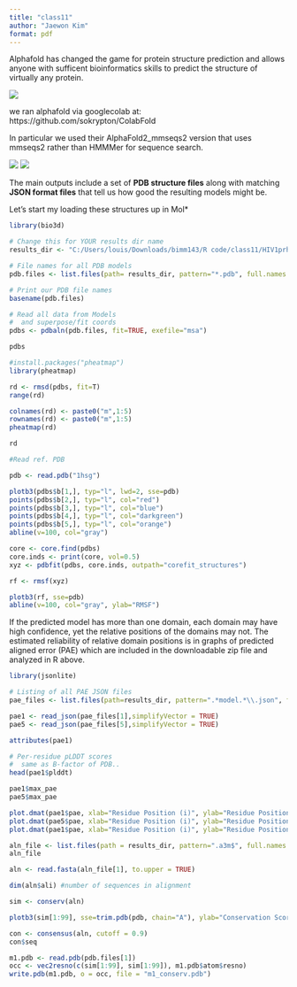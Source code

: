 ---
title: "class11"
author: "Jaewon Kim"
format: pdf
---

Alphafold has changed the game for protein structure prediction and allows anyone with sufficent bioinformatics skills to predict the structure of virtually any protein.

![](3.png)

we ran alphafold via googlecolab at:
https://github.com/sokrypton/ColabFold

In particular we used their AlphaFold2_mmseqs2 version that uses mmseqs2 rather than HMMMer for sequence search.

![](1.png)
![](2.png)


The main outputs include a set of **PDB structure files** along with matching **JSON format files** that tell us how good the resulting models might be.

Let's start my loading these structures up in Mol*

```{r}
library(bio3d)

# Change this for YOUR results dir name
results_dir <- "C:/Users/louis/Downloads/bimm143/R code/class11/HIV1prhomodimer_23119.result/HIV1prhomodimer_23119"

# File names for all PDB models
pdb.files <- list.files(path= results_dir, pattern="*.pdb", full.names = TRUE)

# Print our PDB file names
basename(pdb.files)

# Read all data from Models 
#  and superpose/fit coords
pdbs <- pdbaln(pdb.files, fit=TRUE, exefile="msa")
```

```{r}
pdbs
```
```{r}
#install.packages("pheatmap")
library(pheatmap)

rd <- rmsd(pdbs, fit=T)
range(rd)

colnames(rd) <- paste0("m",1:5)
rownames(rd) <- paste0("m",1:5)
pheatmap(rd)

rd
```

```{r}
#Read ref. PDB

pdb <- read.pdb("1hsg")

plotb3(pdbs$b[1,], typ="l", lwd=2, sse=pdb)
points(pdbs$b[2,], typ="l", col="red")
points(pdbs$b[3,], typ="l", col="blue")
points(pdbs$b[4,], typ="l", col="darkgreen")
points(pdbs$b[5,], typ="l", col="orange")
abline(v=100, col="gray")
```

```{r}
core <- core.find(pdbs)
core.inds <- print(core, vol=0.5)
xyz <- pdbfit(pdbs, core.inds, outpath="corefit_structures")
```

```{r}
rf <- rmsf(xyz)

plotb3(rf, sse=pdb)
abline(v=100, col="gray", ylab="RMSF")
```

If the predicted model has more than one domain, each domain may have high confidence, yet the relative positions of the domains may not. The estimated reliability of relative domain positions is in graphs of predicted aligned error (PAE) which are included in the downloadable zip file and analyzed in R above. 

```{r}
library(jsonlite)

# Listing of all PAE JSON files
pae_files <- list.files(path=results_dir, pattern=".*model.*\\.json", full.names = TRUE)

pae1 <- read_json(pae_files[1],simplifyVector = TRUE)
pae5 <- read_json(pae_files[5],simplifyVector = TRUE)

attributes(pae1)

# Per-residue pLDDT scores 
#  same as B-factor of PDB..
head(pae1$plddt)

pae1$max_pae
pae5$max_pae

plot.dmat(pae1$pae, xlab="Residue Position (i)", ylab="Residue Position (j)")
plot.dmat(pae5$pae, xlab="Residue Position (i)", ylab="Residue Position (j)", grid.col = "black")
plot.dmat(pae1$pae, xlab="Residue Position (i)", ylab="Residue Position (j)", zlim = c(0, 30))
```

```{r}
aln_file <- list.files(path = results_dir, pattern=".a3m$", full.names = TRUE)
aln_file

aln <- read.fasta(aln_file[1], to.upper = TRUE)

dim(aln$ali) #number of sequences in alignment

sim <- conserv(aln)

plotb3(sim[1:99], sse=trim.pdb(pdb, chain="A"), ylab="Conservation Score")

con <- consensus(aln, cutoff = 0.9)
con$seq
```

```{r}
m1.pdb <- read.pdb(pdb.files[1])
occ <- vec2resno(c(sim[1:99], sim[1:99]), m1.pdb$atom$resno)
write.pdb(m1.pdb, o = occ, file = "m1_conserv.pdb")
```


